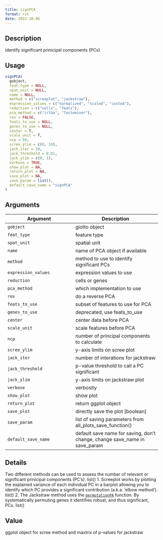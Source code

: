 ```yaml
--- 
title: signPCA 
format: rst 
date: 2022-10-06 
--- 
```


## Description

identify significant prinicipal components (PCs)


## Usage

```r
signPCA(
  gobject,
  feat_type = NULL,
  spat_unit = NULL,
  name = NULL,
  method = c("screeplot", "jackstraw"),
  expression_values = c("normalized", "scaled", "custom"),
  reduction = c("cells", "feats"),
  pca_method = c("irlba", "factominer"),
  rev = FALSE,
  feats_to_use = NULL,
  genes_to_use = NULL,
  center = T,
  scale_unit = T,
  ncp = 50,
  scree_ylim = c(0, 10),
  jack_iter = 10,
  jack_threshold = 0.01,
  jack_ylim = c(0, 1),
  verbose = TRUE,
  show_plot = NA,
  return_plot = NA,
  save_plot = NA,
  save_param = list(),
  default_save_name = "signPCA"
)
```


## Arguments

Argument      |Description
------------- |----------------
`gobject`     |     giotto object
`feat_type`     |     feature type
`spat_unit`     |     spatial unit
`name`     |     name of PCA object if available
`method`     |     method to use to identify significant PCs
`expression_values`     |     expression values to use
`reduction`     |     cells or genes
`pca_method`     |     which implementation to use
`rev`     |     do a reverse PCA
`feats_to_use`     |     subset of features to use for PCA
`genes_to_use`     |     deprecated, use feats_to_use
`center`     |     center data before PCA
`scale_unit`     |     scale features before PCA
`ncp`     |     number of principal components to calculate
`scree_ylim`     |     y-axis limits on scree plot
`jack_iter`     |     number of interations for jackstraw
`jack_threshold`     |     p-value threshold to call a PC significant
`jack_ylim`     |     y-axis limits on jackstraw plot
`verbose`     |     verbosity
`show_plot`     |     show plot
`return_plot`     |     return ggplot object
`save_plot`     |     directly save the plot [boolean]
`save_param`     |     list of saving parameters from all_plots_save_function()
`default_save_name`     |     default save name for saving, don't change, change save_name in save_param


## Details

Two different methods can be used to assess the number of relevant or significant
 prinicipal components (PC's). list() 
 1. Screeplot works by plotting the explained variance of each
 individual PC in a barplot allowing you to identify which PC provides a significant
 contribution  (a.k.a. 'elbow method'). list() 
 2. The Jackstraw method uses the [`permutationPA`](#permutationpa) function. By
 systematically permuting genes it identifies robust, and thus significant, PCs.
  list()


## Value

ggplot object for scree method and maxtrix of p-values for jackstraw


